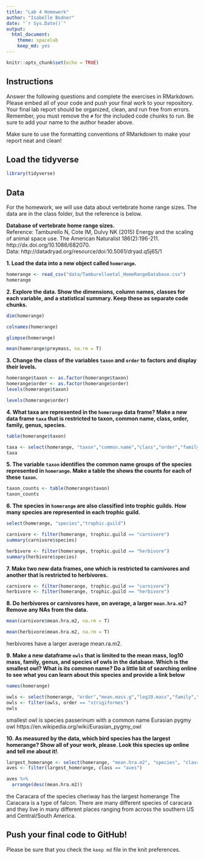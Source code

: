 ```yaml
---
title: "Lab 4 Homework"
author: "Isabelle Bodner"
date: "`r Sys.Date()`"
output:
  html_document: 
    theme: spacelab
    keep_md: yes
---
```


```r
knitr::opts_chunk$set(echo = TRUE)
```

## Instructions
Answer the following questions and complete the exercises in RMarkdown. Please embed all of your code and push your final work to your repository. Your final lab report should be organized, clean, and run free from errors. Remember, you must remove the `#` for the included code chunks to run. Be sure to add your name to the author header above.  

Make sure to use the formatting conventions of RMarkdown to make your report neat and clean!  

## Load the tidyverse
```r
library(tidyverse)
```

## Data
For the homework, we will use data about vertebrate home range sizes. The data are in the class folder, but the reference is below.  

**Database of vertebrate home range sizes.**  
Reference: Tamburello N, Cote IM, Dulvy NK (2015) Energy and the scaling of animal space use. The American Naturalist 186(2):196-211. http://dx.doi.org/10.1086/682070.  
Data: http://datadryad.org/resource/doi:10.5061/dryad.q5j65/1  

**1. Load the data into a new object called `homerange`.**
```r
homerange <- read_csv("data/Tamburelloetal_HomeRangeDatabase.csv")
homerange
```

**2. Explore the data. Show the dimensions, column names, classes for each variable, and a statistical summary. Keep these as separate code chunks.**  
```r
dim(homerange)
```
```r
colnames(homerange)
```
```r
glimpse(homerange)
```

```r
mean(homerange$preymass, na.rm = T)
```


**3. Change the class of the variables `taxon` and `order` to factors and display their levels.**  
```r
homerange$taxon <- as.factor(homerange$taxon)
homerange$order <- as.factor(homerange$order)
levels(homerange$taxon)
```

```r
levels(homerange$order)
```

**4. What taxa are represented in the `homerange` data frame? Make a new data frame `taxa` that is restricted to taxon, common name, class, order, family, genus, species.**  
```r
table(homerange$taxon)
```


```r
taxa <- select(homerange, "taxon","common.name","class","order","family","genus","species")
taxa
```

**5. The variable `taxon` identifies the common name groups of the species represented in `homerange`. Make a table the shows the counts for each of these `taxon`.**  
```r
taxon_counts <- table(homerange$taxon)
taxon_counts
```

**6. The species in `homerange` are also classified into trophic guilds. How many species are represented in each trophic guild.**  
```r
select(homerange, "species","trophic.guild")
```
```r
carnivore <- filter(homerange, trophic.guild == "carnivore")
summary(carnivore$species)
```

```r
herbivore <- filter(homerange, trophic.guild == "herbivore")
summary(herbivore$species)
```

**7. Make two new data frames, one which is restricted to carnivores and another that is restricted to herbivores.**  
```r
carnivore <- filter(homerange, trophic.guild == "carnivore")
herbivore <- filter(homerange, trophic.guild == "herbivore")
```

**8. Do herbivores or carnivores have, on average, a larger `mean.hra.m2`? Remove any NAs from the data.**  
```r
mean(carnivore$mean.hra.m2, na.rm = T)
```

```r
mean(herbivore$mean.hra.m2, na.rm = T)
```
herbivores have a larger average mean.ra.m2.

**9. Make a new dataframe `owls` that is limited to the mean mass, log10 mass, family, genus, and species of owls in the database. Which is the smallest owl? What is its common name? Do a little bit of searching online to see what you can learn about this species and provide a link below** 
```r
names(homerange)
```

```r
owls <- select(homerange, "order","mean.mass.g","log10.mass","family","genus","species")
owls <- filter(owls, order == "strigiformes")
owls
```

smallest owl is species passerinum with a common name Eurasian pygmy owl
https://en.wikipedia.org/wiki/Eurasian_pygmy_owl 

**10. As measured by the data, which bird species has the largest homerange? Show all of your work, please. Look this species up online and tell me about it!**.  

```r
largest_homerange <- select(homerange, "mean.hra.m2", "species", "class", "common.name")
aves <- filter(largest_homerange, class == "aves")
```

```r
aves %>% 
  arrange(desc(mean.hra.m2)) 
```
the Caracara of the species cheriway has the largest homerange
The Caracara is a type of falcon. There are many different species of caracara and they live in many different places ranging from across the southern US and Central/South America.

## Push your final code to GitHub!
Please be sure that you check the `keep md` file in the knit preferences.   